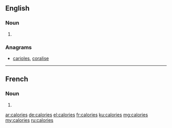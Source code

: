 ==English==

===Noun===
{{head|en|plural}}

# {{plural of|calorie|lang=en}}

===Anagrams===
* [[carioles#English|carioles]], [[coralise#English|coralise]]

----

==French==

===Noun===
{{head|fr|plural}}

# {{plural of|calorie|lang=fr}}

[[ar:calories]]
[[de:calories]]
[[el:calories]]
[[fr:calories]]
[[ku:calories]]
[[mg:calories]]
[[my:calories]]
[[ru:calories]]
